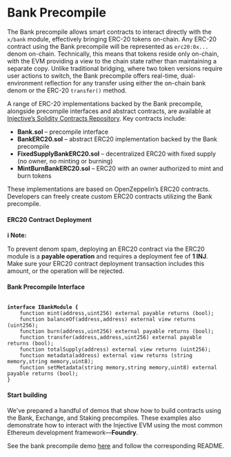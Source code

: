 # Bank Precompile

The Bank precompile allows smart contracts to interact directly with the `x/bank` module, effectively bringing ERC-20 tokens on-chain. Any ERC-20 contract using the Bank precompile will be represented as `erc20:0x...` denom on-chain. Technically, this means that tokens reside only on-chain, with the EVM providing a view to the chain state rather than maintaining a separate copy. Unlike traditional bridging, where two token versions require user actions to switch, the Bank precompile offers real-time, dual-environment reflection for any transfer using either the on-chain bank denom or the ERC-20 `transfer()` method.

A range of ERC-20 implementations backed by the Bank precompile, alongside precompile interfaces and abstract contracts, are available at [Injective’s Solidity Contracts Repository](https://github.com/InjectiveLabs/solidity-contracts). Key contracts include:

* **Bank.sol** – precompile interface
* **BankERC20.sol** – abstract ERC20 implementation backed by the Bank precompile
* **FixedSupplyBankERC20.sol** – decentralized ERC20 with fixed supply (no owner, no minting or burning)
* **MintBurnBankERC20.sol** – ERC20 with an owner authorized to mint and burn tokens

These implementations are based on OpenZeppelin’s ERC20 contracts. Developers can freely create custom ERC20 contracts utilizing the Bank precompile.

#### ERC20 Contract Deployment

**ℹ️ Note:**

To prevent denom spam, deploying an ERC20 contract via the ERC20 module is a **payable operation** and requires a deployment fee of **1 INJ**. Make sure your ERC20 contract deployment transaction includes this amount, or the operation will be rejected.

#### Bank Precompile Interface

<pre class="language-solidity" data-full-width="false"><code class="lang-solidity">
<strong>interface IBankModule {</strong>
    function mint(address,uint256) external payable returns (bool);
    function balanceOf(address,address) external view returns (uint256);
    function burn(address,uint256) external payable returns (bool);
    function transfer(address,address,uint256) external payable returns (bool);
    function totalSupply(address) external view returns (uint256);
    function metadata(address) external view returns (string memory,string memory,uint8);
    function setMetadata(string memory,string memory,uint8) external payable returns (bool);
}
</code></pre>

#### Start building

We've prepared a handful of demos that show how to build contracts using the Bank, Exchange, and Staking precompiles. These examples also demonstrate how to interact with the Injective EVM using the most common Ethereum development framework—**Foundry**.

See the bank precompile demo [here](https://github.com/InjectiveLabs/solidity-contracts/tree/master/demos/erc20) and follow the corresponding README.
